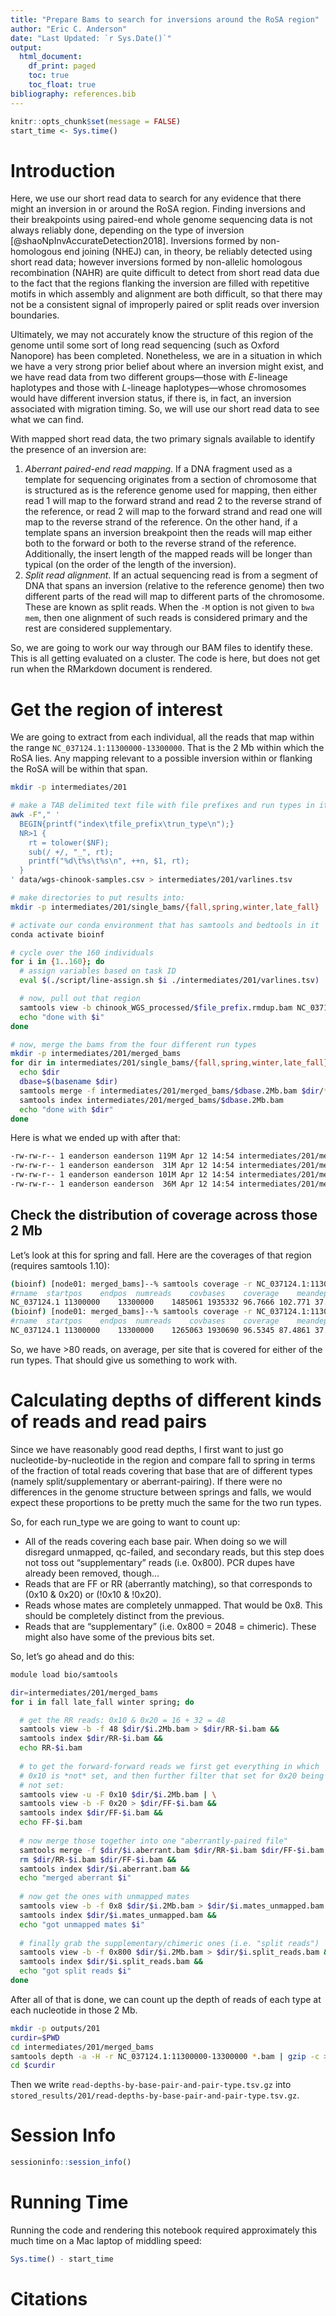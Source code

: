 ```yaml
---
title: "Prepare Bams to search for inversions around the RoSA region"
author: "Eric C. Anderson"
date: "Last Updated: `r Sys.Date()`"
output: 
  html_document:
    df_print: paged
    toc: true
    toc_float: true
bibliography: references.bib
---
```


```r
knitr::opts_chunk$set(message = FALSE)
start_time <- Sys.time()
```


# Introduction

Here, we use our short read data to search for any evidence that there might
an inversion in or around the RoSA region.  Finding inversions and their breakpoints
using paired-end whole genome sequencing data is not always reliably done, depending
on the type of inversion [@shaoNpInvAccurateDetection2018]. Inversions formed by non-homologous
end joining (NHEJ) can, in theory, be reliably detected using short read data; however
inversions formed by non-allelic homologous recombination (NAHR) are quite difficult
to detect from short read data due to the fact that the regions flanking the inversion
are filled with repetitive motifs in which assembly and alignment are both difficult,
so that there may not be a consistent signal of improperly paired or split reads
over inversion boundaries.

Ultimately, we may not accurately know the structure of this region of the genome until
some sort of long read sequencing (such as Oxford Nanopore) has been completed.
Nonetheless, we are in a situation in which we have a very strong prior belief about
where an inversion might exist, and we have read data from two different groups---those
with $E$-lineage haplotypes and those with $L$-lineage haplotypes---whose chromosomes would have
different inversion status, if there is, in fact, an inversion associated with migration
timing.  So, we will use our short read data to see what we can find.

With mapped short read data, the two primary signals available to identify
the presence of an inversion are:

1. _Aberrant paired-end read mapping_.  If a DNA fragment used as a
template for sequencing originates from a section of chromosome that is structured
as is the reference genome used for mapping, then either read 1 will map to the
forward strand and read 2 to the reverse strand of the reference, or read 2 will map
to the forward strand and read one will map to the reverse strand of the reference.
On the other hand, if a template spans an inversion breakpoint then the reads will
map either both to the forward or both to the reverse strand of the reference. Additionally,
the insert length of the mapped reads will be longer than typical (on the order of the
length of the inversion).
2. _Split read alignment_. If an actual sequencing read is from a segment of DNA that
spans an inversion (relative to the reference genome) then two different parts of the
read will map to different parts of the chromosome.  These are known as split reads.
When the `-M` option is not given to `bwa mem`, then one alignment of such reads is
considered primary and the rest are considered supplementary.  

So, we are going to work our way through our BAM files to identify these.
This is all getting evaluated on a cluster.  The code is here, but
does not get run when the RMarkdown document is rendered.  

# Get the region of interest

We are going to extract from each individual, all the reads that map
within the range `NC_037124.1:11300000-13300000`.  That is the 2 Mb
within which the RoSA lies.  Any mapping relevant to a possible
inversion within or flanking the RoSA will be within that
span.  

```sh
mkdir -p intermediates/201

# make a TAB delimited text file with file prefixes and run types in it:
awk -F"," '
  BEGIN{printf("index\tfile_prefix\trun_type\n");}
  NR>1 {
    rt = tolower($NF); 
    sub(/ +/, "_", rt);
    printf("%d\t%s\t%s\n", ++n, $1, rt);
  }
' data/wgs-chinook-samples.csv > intermediates/201/varlines.tsv

# make directories to put results into:
mkdir -p intermediates/201/single_bams/{fall,spring,winter,late_fall}

# activate our conda environment that has samtools and bedtools in it
conda activate bioinf

# cycle over the 160 individuals
for i in {1..160}; do
  # assign variables based on task ID
  eval $(./script/line-assign.sh $i ./intermediates/201/varlines.tsv)

  # now, pull out that region
  samtools view -b chinook_WGS_processed/$file_prefix.rmdup.bam NC_037124.1:11300000-13300000 > intermediates/201/single_bams/$run_type/$file_prefix.bam
  echo "done with $i"
done

# now, merge the bams from the four different run types
mkdir -p intermediates/201/merged_bams
for dir in intermediates/201/single_bams/{fall,spring,winter,late_fall}; do 
  echo $dir
  dbase=$(basename $dir)
  samtools merge -f intermediates/201/merged_bams/$dbase.2Mb.bam $dir/*.bam
  samtools index intermediates/201/merged_bams/$dbase.2Mb.bam
  echo "done with $dir"
done
```
Here is what we ended up with after that:
```sh
-rw-rw-r-- 1 eanderson eanderson 119M Apr 12 14:54 intermediates/201/merged_bams/fall.2Mb.bam
-rw-rw-r-- 1 eanderson eanderson  31M Apr 12 14:54 intermediates/201/merged_bams/late_fall.2Mb.bam
-rw-rw-r-- 1 eanderson eanderson 101M Apr 12 14:54 intermediates/201/merged_bams/spring.2Mb.bam
-rw-rw-r-- 1 eanderson eanderson  36M Apr 12 14:54 intermediates/201/merged_bams/winter.2Mb.bam
```


## Check the distribution of coverage across those 2 Mb

Let's look at this for spring and fall.
Here are the coverages of that region (requires samtools 1.10):
```sh
(bioinf) [node01: merged_bams]--% samtools coverage -r NC_037124.1:11300000-13300000  fall.2Mb.bam
#rname	startpos	endpos	numreads	covbases	coverage	meandepth	meanbaseq	meanmapq
NC_037124.1	11300000	13300000	1485061	1935332	96.7666	102.771	37.7	51
(bioinf) [node01: merged_bams]--% samtools coverage -r NC_037124.1:11300000-13300000  spring.2Mb.bam
#rname	startpos	endpos	numreads	covbases	coverage	meandepth	meanbaseq	meanmapq
NC_037124.1	11300000	13300000	1265063	1930690	96.5345	87.4861	37.8	50.8
```
So, we have >80 reads, on average, per site that is covered for either
of the run types.  That should give us something to work with.

# Calculating depths of different kinds of reads and read pairs

Since we have reasonably good read depths, I first want to just go
nucleotide-by-nucleotide in the region and compare fall to spring in terms
of the fraction of total reads covering that base that are of different
types (namely split/supplementary or aberrant-pairing).  If there were no
differences in the genome structure between springs and falls, we would
expect these proportions to be pretty much the same for the two run types.

So, for each run_type we are going to want to count up:

- All of the reads covering each base pair.  When doing so we will
disregard unmapped, qc-failed, and secondary reads, but this step
does not toss out "supplementary" reads (i.e. 0x800). PCR dupes have
already been removed, though...
- Reads that are FF or RR (aberrantly matching), so that corresponds to
(0x10 & 0x20) or (!0x10 & !0x20).  
- Reads whose mates are completely unmapped.  That would be 0x8.  This should
be completely distinct from the previous.
- Reads that are "supplementary" (i.e. 0x800 = 2048 = chimeric).  These might
also have some of the previous bits set.  

So, let's go ahead and do this:
```sh
module load bio/samtools

dir=intermediates/201/merged_bams
for i in fall late_fall winter spring; do

  # get the RR reads: 0x10 & 0x20 = 16 + 32 = 48
  samtools view -b -f 48 $dir/$i.2Mb.bam > $dir/RR-$i.bam &&
  samtools index $dir/RR-$i.bam && 
  echo RR-$i.bam
  
  # to get the forward-forward reads we first get everything in which
  # 0x10 is *not* set, and then further filter that set for 0x20 being
  # not set:
  samtools view -u -F 0x10 $dir/$i.2Mb.bam | \
  samtools view -b -F 0x20 > $dir/FF-$i.bam &&
  samtools index $dir/FF-$i.bam &&
  echo FF-$i.bam
  
  # now merge those together into one "aberrantly-paired file"
  samtools merge -f $dir/$i.aberrant.bam $dir/RR-$i.bam $dir/FF-$i.bam &&
  rm $dir/RR-$i.bam $dir/FF-$i.bam &&
  samtools index $dir/$i.aberrant.bam &&
  echo "merged aberrant $i"
  
  # now get the ones with unmapped mates
  samtools view -b -f 0x8 $dir/$i.2Mb.bam > $dir/$i.mates_unmapped.bam &&
  samtools index $dir/$i.mates_unmapped.bam &&
  echo "got unmapped mates $i"
  
  # finally grab the supplementary/chimeric ones (i.e. "split reads")
  samtools view -b -f 0x800 $dir/$i.2Mb.bam > $dir/$i.split_reads.bam &&
  samtools index $dir/$i.split_reads.bam &&
  echo "got split reads $i"
done
```

After all of that is done, we can count up the depth of reads of each
type at each nucleotide in those 2 Mb.  
```sh
mkdir -p outputs/201
curdir=$PWD
cd intermediates/201/merged_bams
samtools depth -a -H -r NC_037124.1:11300000-13300000 *.bam | gzip -c > $curdir/outputs/201/read-depths-by-base-pair-and-pair-type.tsv.gz
cd $curdir
```

Then we write `read-depths-by-base-pair-and-pair-type.tsv.gz` into
`stored_results/201/read-depths-by-base-pair-and-pair-type.tsv.gz`.

# Session Info

```r
sessioninfo::session_info()
```

# Running Time

Running the code and rendering this notebook required approximately this much time
on a Mac laptop of middling speed:
```r
Sys.time() - start_time
```


# Citations


